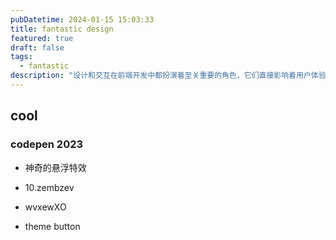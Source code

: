 ```yaml
---
pubDatetime: 2024-01-15 15:03:33
title: fantastic design
featured: true
draft: false
tags:
  - fantastic
description: "设计和交互在前端开发中都扮演着至关重要的角色，它们直接影响着用户体验和产品的成功"
---
```


## cool

### codepen 2023

- 神奇的悬浮特效

<p
  class="codepen"
  data-height="500"
  data-default-tab="result"
  data-slug-hash="YzJNbOa"
  data-preview="true"
  data-user="mubangadv"
></p>
<script async src="https://cpwebassets.codepen.io/assets/embed/ei.js"></script>

- 10.zembzev

<p
  class="codepen"
  data-height="500"
  data-default-tab="result"
  data-slug-hash="ZEmBzEv"
  data-preview="true"
  data-user="RAFA3L"
></p>
<script async src="https://cpwebassets.codepen.io/assets/embed/ei.js"></script>

- wvxewXO

<p
  class="codepen"
  data-height="300"
  data-default-tab="result"
  data-slug-hash="wvxewXO"
  data-preview="true"
  data-user="gayane-gasparyan"
></p>
<script async src="https://cpwebassets.codepen.io/assets/embed/ei.js"></script>

- theme button

<p
  class="codepen"
  data-height="300"
  data-default-tab="result"
  data-slug-hash="LYgjpYZ"
  data-preview="true"
  data-user="jh3y"
></p>
<script async src="https://cpwebassets.codepen.io/assets/embed/ei.js"></script>
